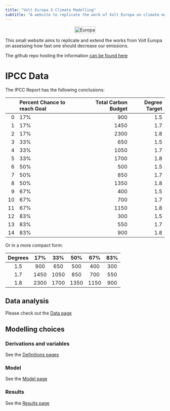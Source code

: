 ```yaml
---
title: "Volt Europa X Climate Modelling"
subtitle: "A website to replicate the work of Volt Europa on climate modelling"
---
```


<div style="text-align: center; min-width: 100%;">
<img src="assets/eu-planet.png" alt="Europa" width="400" style="width: max-content;"/>
</div>


This small website aims to replicate and extend the works from Volt Europa on assessing how fast one should decrease our emissions.

The github repo hosting the information [can be found here](https://github.com/FelixBenning/EmissionModel/tree/master)


# IPCC Data

The IPCC Report has the following conclusions:


|    | Percent Chance to reach Goal   |   Total Carbon Budget |   Degree Target |
|---:|:-------------------------------|----------------------:|----------------:|
|  0 | 17%                            |                   900 |             1.5 |
|  1 | 17%                            |                  1450 |             1.7 |
|  2 | 17%                            |                  2300 |             1.8 |
|  3 | 33%                            |                   650 |             1.5 |
|  4 | 33%                            |                  1050 |             1.7 |
|  5 | 33%                            |                  1700 |             1.8 |
|  6 | 50%                            |                   500 |             1.5 |
|  7 | 50%                            |                   850 |             1.7 |
|  8 | 50%                            |                  1350 |             1.8 |
|  9 | 67%                            |                   400 |             1.5 |
| 10 | 67%                            |                   700 |             1.7 |
| 11 | 67%                            |                  1150 |             1.8 |
| 12 | 83%                            |                   300 |             1.5 |
| 13 | 83%                            |                   550 |             1.7 |
| 14 | 83%                            |                   900 |             1.8 |

Or in a more compact form:

| Degrees | 17% |33% |50% |67% |83% |
|:--:|:--:|:--:|:--:|:--:|:--:|
| 1.5 | 900 |650 |500 |400 |300 |
| 1.7 | 1450 |1050 |850 |700 |550 |
|1.8 | 2300 |1700 |1350 |1150 |900 |


## Data analysis

Please check out the [Data page](/data.html)

## Modelling choices

### Derivations and variables

See the [Definitions pages](/definitions.html)

### Model

See the [Model page](#/model)

### Results

See the [Results page](#/results)